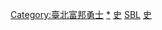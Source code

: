 {{Catmore}}

[[Category:臺北富邦勇士|Category:臺北富邦勇士]]
[[Category:中華職籃球隊|*]]
[[Category:中國廣播公司|史]]
[[Category:富邦勇士|SBL]]
[[Category:台灣社會組籃球隊|史]]